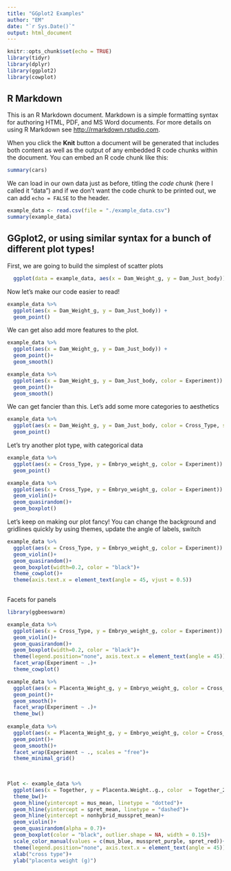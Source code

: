 ```yaml
---
title: "GGplot2 Examples"
author: "EM"
date: "`r Sys.Date()`"
output: html_document
---
```


```r
knitr::opts_chunk$set(echo = TRUE)
library(tidyr)
library(dplyr)
library(ggplot2)
library(cowplot)
```

## R Markdown

This is an R Markdown document. Markdown is a simple formatting syntax for authoring HTML, PDF, and MS Word documents. For more details on using R Markdown see <http://rmarkdown.rstudio.com>.

When you click the **Knit** button a document will be generated that includes both content as well as the output of any embedded R code chunks within the document. You can embed an R code chunk like this:

```r
summary(cars)
```

We can load in our own data just as before, titling the *code chunk* (here I called it "data") and if we don't want the code chunk to be printed out, we can add `echo = FALSE` to the header.
```r
example_data <- read.csv(file = "./example_data.csv")
summary(example_data)
```

## GGplot2, or using similar syntax for a bunch of different plot types!

First, we are going to build the simplest of scatter plots

```r
  ggplot(data = example_data, aes(x = Dam_Weight_g, y = Dam_Just_body))
```

Now let's make our code easier to read!
```r
example_data %>%
  ggplot(aes(x = Dam_Weight_g, y = Dam_Just_body)) + 
  geom_point()
```
We can get also add more features to the plot.
```r
example_data %>%
  ggplot(aes(x = Dam_Weight_g, y = Dam_Just_body)) + 
  geom_point()+
  geom_smooth()

example_data %>%
  ggplot(aes(x = Dam_Weight_g, y = Dam_Just_body, color = Experiment)) + 
  geom_point()+
  geom_smooth()
```
We can get fancier than this. Let's add some more categories to aesthetics
```r
example_data %>%
  ggplot(aes(x = Dam_Weight_g, y = Dam_Just_body, color = Cross_Type, shape = Experiment)) + 
  geom_point()
```

Let's try another plot type, with categorical data
```r
example_data %>%
  ggplot(aes(x = Cross_Type, y = Embryo_weight_g, color = Experiment)) + 
  geom_point()

example_data %>%
  ggplot(aes(x = Cross_Type, y = Embryo_weight_g, color = Experiment)) + 
  geom_violin()+
  geom_quasirandom()+
  geom_boxplot()
```
Let's keep on making our plot fancy! You can change the background and gridlines quickly by using themes, update the angle of labels, switch 

```r
example_data %>%
  ggplot(aes(x = Cross_Type, y = Embryo_weight_g, color = Experiment)) + 
  geom_violin()+
  geom_quasirandom()+
  geom_boxplot(width=0.2, color = "black")+
  theme_cowplot()+
  theme(axis.text.x = element_text(angle = 45, vjust = 0.5))
  
```


Facets for panels

```r
library(ggbeeswarm)

example_data %>%
  ggplot(aes(x = Cross_Type, y = Embryo_weight_g, color = Experiment)) + 
  geom_violin()+
  geom_quasirandom()+
  geom_boxplot(width=0.2, color = "black")+
  theme(legend.position="none", axis.text.x = element_text(angle = 45))+
  facet_wrap(Experiment ~ .)+
  theme_cowplot()

example_data %>%
  ggplot(aes(x = Placenta_Weight_g, y = Embryo_weight_g, color = Cross_Type)) + 
  geom_point()+
  geom_smooth()+
  facet_wrap(Experiment ~ .)+
  theme_bw()
  
example_data %>%
  ggplot(aes(x = Placenta_Weight_g, y = Embryo_weight_g, color = Cross_Type)) + 
  geom_point()+
  geom_smooth()+
  facet_wrap(Experiment ~ ., scales = "free")+
  theme_minimal_grid()
  
  
```

```r
Plot <- example_data %>%
  ggplot(aes(x = Together, y = Placenta.Weight..g., color  = Together_2))+
  theme_bw()+
  geom_hline(yintercept = mus_mean, linetype = "dotted")+
  geom_hline(yintercept = spret_mean, linetype = "dashed")+
  geom_hline(yintercept = nonhybrid_musspret_mean)+
  geom_violin()+
  geom_quasirandom(alpha = 0.7)+
  geom_boxplot(color = "black", outlier.shape = NA, width = 0.15)+
  scale_color_manual(values = c(mus_blue, musspret_purple, spret_red))+
  theme(legend.position="none", axis.text.x = element_text(angle = 45))+
  xlab("cross type")+
  ylab("placenta weight (g)")
```

